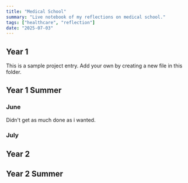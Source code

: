 ```yaml
---
title: "Medical School"
summary: "Live notebook of my reflections on medical school."
tags: ["healthcare", "reflection"]
date: "2025-07-03"
---
```


## Year 1

This is a sample project entry. Add your own by creating a new file in this folder. 

## Year 1 Summer
### June
Didn't get as much done as i wanted.
### July

## Year 2

## Year 2 Summer